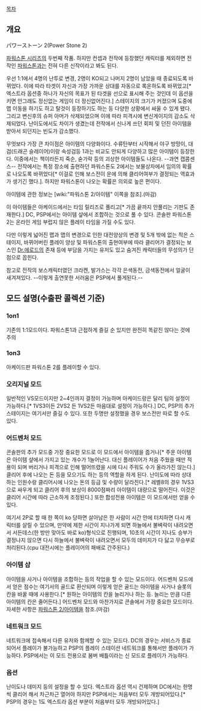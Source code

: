 [[목차]]

== 개요 ==

パワーストーン 2(Power Stone 2)

[[파워스톤 시리즈]]의 두번째 작품. 하지만 컨셉과 전작에 등장했던 캐릭터를 제외하면 전작인 [[파워스톤]]과는 전혀 다른 신작이라고 봐도 된다.

우선 1:1에서 4명의 난투로 변경, 2명이 KO되고 나머지 2명이 남았을 때 종료되도록 바뀌었다. 이에 따라 타겟이 자신과 가장 가까운 상대를 자동으로 록온하도록 바뀌었고[* 엑스트라 옵션중 하나가 자신의 목표가 된 타겟을 선으로 표시해 주는 것인데 이 옵션을 키면 안그래도 정신없는 게임이 더 정신없어진다.] 스테이지의 크기가 커졌으며 도중에 맵 이동을 하기도 하고 탈것이 등장하기도 하는 등 다양한 상황에서 싸울 수 있게 됐다. 그리고 변신후의 슈퍼 아머가 삭제되었으며 이에 따라 피격시에 변신게이지의 감소도 삭제되었다. 난이도에서도 차이가 생겼는데 전작에서 신나게 쓰던 회피 및 던진 아이템을 받아서 되던지는 빈도가 감소했다.

무엇보다 가장 큰 차이점은 아이템의 다양화이다. 수류탄부터 시작해서 야구 방망이, 대검(드래곤 슬레이어)이랑 속성검등 1과는 비교도 안되게 다양하고 많은 아이템이 등장한다. 이중에서는 책이라든지 죽순, 숟가락 등의 괴상한 아이템들도 나온다. --과연 캡콤센스-- 전작에서는 특정 장소에 출현하던 파워스톤도 2에서는 보물상자에서 임의의 확률로 나오도록 바뀌었다[* 이걸로 인해 보스전이 운에 의해 클리어여부가 결정되는 역효과가 생기긴 했다.]. 하지만 파워스톤이 나오는 확률은 의외로 높은 편이다.

아이템에 관한 정보는 [wiki:"파워스톤 2/아이템" 이쪽을 참조].(마감)

이 아이템들은 아케이드에서는 타임 릴리즈로 풀리고[* 가끔 끝까지 안풀리는 기판도 존재한다.] DC, PSP에서는 아이템 샾에서 조합하는 것으로 풀 수 있다. 콘솔판 파워스톤 2는 온라인 게임 부럽지 않은 플레이 타임을 가질 수도 있다.

다만 이렇게 넓어진 맵과 맵의 변경으로 인한 대전양상의 변경 및 5개 밖에 없는 적은 스테이지, 바뀌어버린 플레이 양상 및 파워스톤의 출현여부에 따라 클리어가 결정되는 보스인 [[Dr.에로드]]의 존재 등에 부담을 가지는 유저도 있고 숨겨진 캐릭터들의 무성의가 단점으로 꼽힌다.

참고로 전작의 보스캐릭터였던 크라켄, 발가스는 각각 은색동전, 금색동전에서 얼굴이 새겨져있다. --이렇게 출연못한 서러움은 PSP에서 풀게된다.--

== 모드 설명(수출판 콜렉션 기준) ==

=== 1on1 ===
기존의 1:1모드이다. 파워스톤1과 근접하게 즐길 순 있지만 완전히 똑같진 않다는 것에 주의

=== 1on3 ===
아케이드판 파워스톤 2를 플레이할 수 있다.

=== 오리지널 모드 ===
일반적인 VS모드이지만 2~4인까지 결정이 가능하며 아케이드랑은 달리 팀의 설정이 가능하다.[* 1VS3이든 2VS2 든 1VS2든 마음대로 설정이 가능하다.] DC, PSP의 추가 스테이지는 여기서만 즐길 수 있다. 또한 두명만 설정했을 경우 보스전만 따로 할 수도 있다.

=== 어드벤처 모드 ===
콘솔판의 추가 모드중 가장 중요한 모드로 이 모드에서 아이템을 줍거나[* 주운 아이템은 아이템 샾에서 가지고 있는 개수가 1늘어난다. 대신 플레이어가 처음 주웠을 때만 적용이 되며 버리거나 피격으로 인해 떨어뜨렸을 시에 다시 주워도 수가 올라가진 않는다.] 클리어 후에 나오는 돈 등을 모으기도 하는 등의 역할을 하게 된다. 난이도에 따라 상대하는 인원수랑 클리어시에 나오는 돈의 등급 및 수량이 달라진다.[* 레벨8의 경우 1VS3으로 싸우게 되고 클리어 후의 보상이 8000점짜리 아이템이 대량으로 떨어진다. 이것은 클리어 시간에 따라 근소하게 조정된다.] 또한 합성전용 아이템은 이 모드에서만 얻을 수 있다.

여기서 2P로 할 때 한 쪽이 ko 당하면 살아남은 한 사람이 시간 안에 터치하면 다시 캐릭터를 살릴 수 있으며, 만약에 제한 시간이 지나가게 되면 하늘에서 불벼락이 내려오면서 서든데스(한 방만 맞아도 바로 ko)형식으로 진행되며, 10초의 시간이 지나도 승부가 결정나지 않으면 다시 하늘에서 불벼락이 내려오면서 모두의 데미지가 다 닳고 무승부로 처리된다.(cpu 대전시에는 플레이어의 패배로 간주된다.)


=== 아이템 샵 ===
아이템을 사거나 아이템을 조합하는 등의 작업을 할 수 있는 모드이다. 어드벤처 모드에서 얻은 점수는 여기서의 골드로 환산되며 이렇게 얻은 골드는 아이템을 사거나 슬롯의 칸을 바꿀 때에 사용한다.[* 원하는 아이템의 칸을 늘리거나 하는 등. 늘리는 만큼 다른 아이템의 칸은 줄어든다.] 어드벤처 모드와 마찬가지로 콘솔에서 가장 중요한 모드이다. 자세한 사항은 [[파워스톤 2/아이템]]을 참조.(마감)

=== 네트워크 모드 ===
네트워크에 접속해서 다른 유저와 함께할 수 있는 모드다. DC의 경우는 서비스가 종료되어서 플레이가 불가능하고 PSP의 플레이 스테이션 네트워크를 통해서만 플레이가 가능하다. PSP에서는 이 모드 전용으로 봄버 배틀이라는 신 모드로 플레이가 가능하다.

=== 옵션 ===
난이도나 데미지 등의 설정을 할 수 있다. 엑스트라 옵션 역시 건제하며 DC에서는 한명씩 클리어 해서 차근차근 열어야 하지만 PSP에서는 처음부터 모두 개방되어있다.[* PSP의 경우는 1도 엑스트라 옵션 부분이 처음부터 모두 개방되어있다.]

